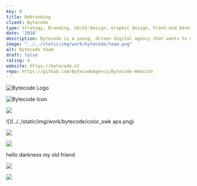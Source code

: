 ```yaml
---
key: 8
title: Rebranding
client: Bytecode
type: Strategy, Branding, UX/UI-Design, Graphic Design, Front-end Development
date: '2018'
description: Bytecode is a young, driven digital agency that wants to make you as effective as possible at what you do. That's why they strive to solve the puzzle of reseaching and creating digital solutions that fit like a glove. They asked to create and professionalise their visual language and to help implementing it on assets like their new website.
image: "../../static/img/work/bytecode/team.png"
alt: Bytecode team
draft: false
rating: 4
website: https://bytecode.nl
repo: https://github.com/BytecodeAgency/Bytecode-Website
---
```


<Gallery width={50}>

![Bytecode Logo](../../static/img/work/bytecode/logo.png)

![Bytecode Icon](../../static/img/work/bytecode/icon.png)

![](../../static/img/work/bytecode/text.png)

![](../../static/img/work/bytecode/color_swk aps.png)

</Gallery>

<Gallery fluid width={50}>

![](../../static/img/work/bytecode/design-philosophy.png)

![](../../static/img/work/bytecode/platform.png)

<p>hello darkness my old friend</p>

</Gallery>


![](../../static/img/work/bytecode/site.png)


<Gallery fluid width={80}>



</Gallery>

![](../../static/img/work/bytecode/cards.png)

